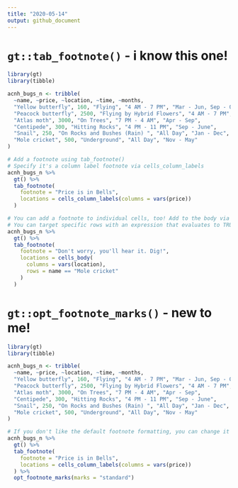 ```yaml
---
title: "2020-05-14"
output: github_document
---
```


# `gt::tab_footnote()` - i know this one!

```r
library(gt)
library(tibble)

acnh_bugs_n <- tribble(
  ~name, ~price, ~location, ~time, ~months,
  "Yellow butterfly", 160, "Flying", "4 AM - 7 PM", "Mar - Jun, Sep - Oct",
  "Peacock butterfly", 2500, "Flying by Hybrid Flowers", "4 AM - 7 PM", "Mar - June",
  "Atlas moth", 3000, "On Trees", "7 PM - 4 AM", "Apr - Sep",
  "Centipede", 300, "Hitting Rocks", "4 PM - 11 PM", "Sep - June",
  "Snail", 250, "On Rocks and Bushes (Rain)	", "All Day", "Jan - Dec",
  "Mole cricket", 500, "Underground", "All Day", "Nov - May"
)

# Add a footnote using tab_footnote()
# Specify it's a column label footnote via cells_column_labels
acnh_bugs_n %>%
  gt() %>%
  tab_footnote(
    footnote = "Price is in Bells",
    locations = cells_column_labels(columns = vars(price))
  )

# You can add a footnote to individual cells, too! Add to the body via cells_body()
# You can target specific rows with an expression that evaluates to TRUE (here, it's targetting any rows where the name is "Mole cricket"
acnh_bugs_n %>%
  gt() %>%
  tab_footnote(
    footnote = "Don't worry, you'll hear it. Dig!",
    locations = cells_body(
      columns = vars(location),
      rows = name == "Mole cricket"
    )
  )
```

# `gt::opt_footnote_marks()` - new to me!

```r
library(gt)
library(tibble)

acnh_bugs_n <- tribble(
  ~name, ~price, ~location, ~time, ~months,
  "Yellow butterfly", 160, "Flying", "4 AM - 7 PM", "Mar - Jun, Sep - Oct",
  "Peacock butterfly", 2500, "Flying by Hybrid Flowers", "4 AM - 7 PM", "Mar - June",
  "Atlas moth", 3000, "On Trees", "7 PM - 4 AM", "Apr - Sep",
  "Centipede", 300, "Hitting Rocks", "4 PM - 11 PM", "Sep - June",
  "Snail", 250, "On Rocks and Bushes (Rain)	", "All Day", "Jan - Dec",
  "Mole cricket", 500, "Underground", "All Day", "Nov - May"
)

# If you don't like the default footnote formatting, you can change it with opt_footnote_marks()
acnh_bugs_n %>%
  gt() %>%
  tab_footnote(
    footnote = "Price is in Bells",
    locations = cells_column_labels(columns = vars(price))
  ) %>%
  opt_footnote_marks(marks = "standard")
```
